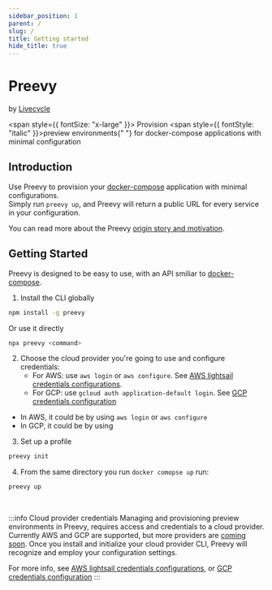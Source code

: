 ```yaml
---
sidebar_position: 1
parent: /
slug: /
title: Getting started
hide_title: true
---
```



<div>
  <h1 style={{marginTop: "1.25rem", marginBottom: "0.25rem", lineHeight: "38px"}}>
    <Logo /> Preevy
  </h1>
  <p style={{ fontSize: "14px" }}>
    by <a href="https://livecycle.io">Livecycle</a>
  </p>
</div>

<span style={{ fontSize: "x-large" }}>
  Provision <span style={{ fontStyle: "italic" }}>preview environments</span>{" "}
  for docker-compose applications with minimal configuration
</span>

## Introduction

Use Preevy to provision your [docker-compose](https://docs.docker.com/compose/) application with minimal configurations.<br/>
Simply run `preevy up`, and Preevy will return a public URL for every service in your configuration.

You can read more about the Preevy [origin story and motivation](/intro/motivation).

## Getting Started

Preevy is designed to be easy to use, with an API smiliar to [docker-compose](https://docs.docker.com/compose/).

1. Install the CLI globally

  ```bash npm2yarn
  npm install -g preevy
  ```

  Or use it directly

  ```bash
  npx preevy <command>
  ```

2. Choose the cloud provider you're going to use and configure credentials:
   - For AWS: use `aws login` or `aws configure`. See [AWS lightsail credentials configurations](/drivers/aws-lightsail#credentials-configuration).
   - For GCP: use `gcloud auth application-default login`. See [GCP credentials configuration](/drivers/gcp-gce#credentials-configuration)

  - In AWS, it could be by using `aws login` or `aws configure`
  - In GCP, it could be by using 
3. Set up a profile

  ```bash
  preevy init
  ```

4. From the same directory you run `docker comopse up` run:

  ```bash
  preevy up
  ```
<br />

:::info Cloud provider credentials
Managing and provisioning preview environments in Preevy, requires access and credentials to a cloud provider. Currently AWS and GCP are supported, but more providers are [coming soon](/roadmap#more-cloud-drivers).
Once you install and initialize your cloud provider CLI, Preevy will recognize and employ your configuration settings.


For more info, see [AWS lightsail credentials configurations](/drivers/aws-lightsail#credentials-configuration), or [GCP credentials configuration](/drivers/gcp-gce#credentials-configuration)
:::
